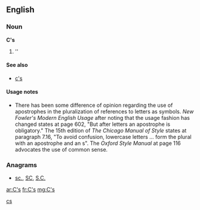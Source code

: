 {{also|Appendix:Variations of "cs"}}
==English==

===Noun===
'''C's'''

# ''{{plural of|C}}

====See also====
* [[c's]]

====Usage notes====
* There has been some difference of opinion regarding the use of apostrophes in the pluralization of references to letters as symbols.  ''New Fowler's Modern English Usage'' after noting that the usage fashion has changed states at page 602, "But after letters an apostrophe is obligatory."    The 15th edition of ''The Chicago Manual of Style'' states at paragraph 7.16, "To avoid confusion, lowercase letters ... form the plural with an apostrophe and an s".  The ''Oxford Style Manual'' at page 116 advocates the use of common sense.

===Anagrams===
* [[sc.#English|sc.]], [[SC#English|SC]], [[S.C.#English|S.C.]]

[[Category:English terms spelled with '|cs]]

[[ar:C's]]
[[fr:C's]]
[[mg:C's]]